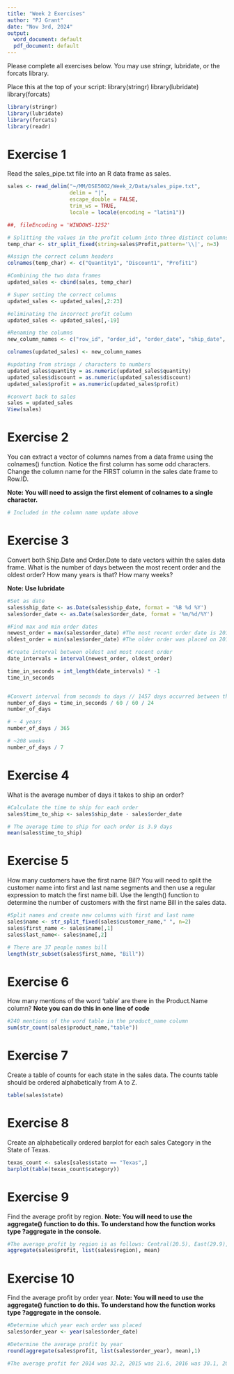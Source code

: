 ```yaml
---
title: "Week 2 Exercises"
author: "PJ Grant"
date: "Nov 3rd, 2024"
output:
  word_document: default
  pdf_document: default
---
```


Please complete all exercises below. You may use stringr, lubridate, or the forcats library. 

Place this at the top of your script:
library(stringr)
library(lubridate)
library(forcats)

```r
library(stringr)
library(lubridate)
library(forcats)
library(readr)
```



# Exercise 1
Read the sales_pipe.txt file into an R data frame as sales. 

```r
sales <- read_delim("~/MM/DSE5002/Week_2/Data/sales_pipe.txt", 
                    delim = "|", 
                    escape_double = FALSE, 
                    trim_ws = TRUE, 
                    locale = locale(encoding = "latin1"))

##, fileEncoding = 'WINDOWS-1252'

# Splitting the values in the profit column into three distinct columns
temp_char <- str_split_fixed(string=sales$Profit,pattern='\\|', n=3)

#Assign the correct column headers
colnames(temp_char) <- c("Quantity1", "Discount1", "Profit1")

#Combining the two data frames
updated_sales <- cbind(sales, temp_char)   

# Super setting the correct columns
updated_sales <- updated_sales[,2:23]

#eliminating the incorrect profit column
updated_sales <- updated_sales[,-19]

#Renaming the columns
new_column_names <- c("row_id", "order_id", "order_date", "ship_date", "ship_mode", "customer_id", "customer_name", "segment", "country", "city", "state", "postal_code", "region", "product_id", "category", "sub_category", "product_name", "sales", "quantity", "discount", "profit")

colnames(updated_sales) <- new_column_names

#updating from strings / characters to numbers
updated_sales$quantity = as.numeric(updated_sales$quantity)
updated_sales$discount = as.numeric(updated_sales$discount)
updated_sales$profit = as.numeric(updated_sales$profit)

#convert back to sales
sales = updated_sales
View(sales)

```

# Exercise 2
You can extract a vector of columns names from a data frame using the colnames() function. Notice the first column has some odd characters. Change the column name for the FIRST column in the sales date frame to Row.ID. 

**Note: You will need to assign the first element of colnames to a single character.**

```r
# Included in the column name update above
```

# Exercise 3
Convert both Ship.Date and Order.Date to date vectors within the sales data frame. What is the number of days between the most recent order and the oldest order?
How many years is that?
How many weeks?

**Note: Use lubridate**

```r
#Set as date
sales$ship_date <- as.Date(sales$ship_date, format = '%B %d %Y')
sales$order_date <- as.Date(sales$order_date, format = '%m/%d/%Y')

#Find max and min order dates
newest_order = max(sales$order_date) #The most recent order date is 2017-12-30
oldest_order = min(sales$order_date) #The older order was placed on 2014-01-03

#Create interval between oldest and most recent order
date_intervals = interval(newest_order, oldest_order)

time_in_seconds = int_length(date_intervals) * -1
time_in_seconds


#Convert interval from seconds to days // 1457 days occurred between the oldest and most recent order
number_of_days = time_in_seconds / 60 / 60 / 24
number_of_days

# ~ 4 years
number_of_days / 365

# ~208 weeks
number_of_days / 7

```


# Exercise 4
What is the average number of days it takes to ship an order?

```r
#Calculate the time to ship for each order
sales$time_to_ship <- sales$ship_date - sales$order_date

# The average time to ship for each order is 3.9 days
mean(sales$time_to_ship)

```


# Exercise 5
How many customers have the first name Bill?
You will need to split the customer name into first and last name segments and then use a regular expression to match the first name bill. Use the length() function to determine the number of customers with the first name Bill in the sales data. 

```r
#Split names and create new columns with first and last name
sales$name <- str_split_fixed(sales$customer_name," ", n=2)
sales$first_name <- sales$name[,1]
sales$last_name<- sales$name[,2]

# There are 37 people names bill
length(str_subset(sales$first_name, "Bill"))

```

# Exercise 6
How many mentions of the word 'table' are there in the Product.Name column? 
**Note you can do this in one line of code**

```r
#240 mentions of the word table in the product_name column
sum(str_count(sales$product_name,"table"))
```

# Exercise 7
Create a table of counts for each state in the sales data. The counts table should be ordered alphabetically from A to Z. 

```r
table(sales$state)
```

# Exercise 8
Create an alphabetically ordered barplot for each sales Category in the State of Texas. 

```r
texas_count <- sales[sales$state == "Texas",]
barplot(table(texas_count$category))
```

# Exercise 9
Find the average profit by region.
**Note: You will need to use the aggregate() function to do this. To understand how the function works type ?aggregate in the console.**

```r
#The average profit by region is as follows: Central(20.5), East(29.9), South(11.3), West(32.8) 
aggregate(sales$profit, list(sales$region), mean)
```

# Exercise 10
Find the average profit by order year. 
**Note: You will need to use the aggregate() function to do this. To understand how the function works type ?aggregate in the console.**

```r
#Determine which year each order was placed
sales$order_year <- year(sales$order_date)

#Determine the average profit by year
round(aggregate(sales$profit, list(sales$order_year), mean),1)

#The average profit for 2014 was 32.2, 2015 was 21.6, 2016 was 30.1, 2017 was 21.3 
```

